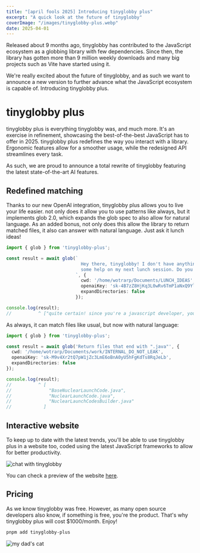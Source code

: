 ```yaml
---
title: "[april fools 2025] Introducing tinyglobby plus"
excerpt: "A quick look at the future of tinyglobby"
coverImage: "/images/tinyglobby-plus.webp"
date: 2025-04-01
---
```


Released about 9 months ago, tinyglobby has contributed to the JavaScript ecosystem
as a globbing library with few dependencies. Since then, the library has gotten more than 9 million
weekly downloads and many big projects such as Vite have started using it.

We're really excited about the future of tinyglobby, and as such we want to announce
a new version to further advance what the JavaScript ecosystem is capable of. Introducing tinyglobby plus.

# tinyglobby plus

tinyglobby plus is everything tinyglobby was, and much more. It's an exercise in refinement, showcasing
the best-of-the-best JavaScript has to offer in 2025. tinyglobby plus redefines the way you interact
with a library. Ergonomic features allow for a smoother usage, while the redesigned API streamlines every task.

As such, we are proud to announce a total rewrite of tinyglobby featuring the latest state-of-the-art AI features.

## Redefined matching

Thanks to our new OpenAI integration, tinyglobby plus allows you to live your life easier.
not only does it allow you to use patterns like always, but it implements glob 2.0, which expands
the glob spec to also allow for natural language. As an added bonus, not only does this allow the library
to return matched files, it also can answer with natural language. Just ask it
lunch ideas!

```ts
import { glob } from 'tinyglobby-plus';

const result = await glob(`
                            Hey there, tinyglobby! I don't have anything to glob today, but i'd like
                            some help on my next lunch session. Do you have any ideas for a good lunch?
                          `, {
                            cwd: '/home/wotrarp/Documents/LUNCH_IDEAS',
                            openaiKey: 'sk-4B7zZ8HjKq3L0wRv6TmP1aNxQ9YlEfUdX5oC2sVrMhGk',
                            expandDirectories: false
                          });

console.log(result);
//          ^ ["quite certain! since you're a javascript developer, you could try eating the souls of your coworkers. hope this helps!"]
```

As always, it can match files like usual, but now with natural language:

```ts
import { glob } from 'tinyglobby-plus';

const result = await glob('Return files that end with ".java"', {
  cwd: '/home/wotrarp/Documents/work/INTERNAL_DO_NOT_LEAK',
  openaiKey: 'sk-M9v4Xr2tQ7pW1jZc3LmE6oBnA0yU5hFgKdTs8RqJeLb',
  expandDirectories: false
});

console.log(result);
//          ^ [
//              "BaseNuclearLaunchCode.java",
//              "NuclearLaunchCode.java",
//              "NuclearLaunchCodesBuilder.java"
//            ]
```

## Interactive website

To keep up to date with the latest trends, you'll be able to use tinyglobby plus in a website too,
coded using the latest JavaScript frameworks to allow for better productivity.

![chat with tinyglobby](/images/chat.webp#247)

You can check a preview of the website [here](/extra/tinyglobby-plus).

## Pricing

As we know tinyglobby was free. However, as many open source developers also know, if something is free,
you're the product. That's why tinyglobby plus will cost $1000/month. Enjoy!

```sh
pnpm add tinyglobby-plus
```

![my dad's cat](/images/luigi.webp#400)
